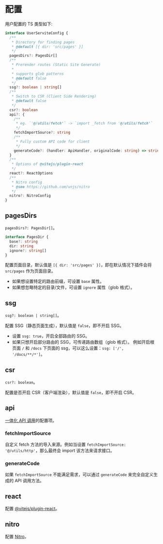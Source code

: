 # 配置

用户配置的 TS 类型如下:

```ts
interface UserServiteConfig {
  /**
   * Directory for finding pages
   * @default [{ dir: 'src/pages' }]
   */
  pagesDirs?: PagesDir[]
  /**
   * Prerender routes (Static Site Generate)
   *
   * supports glob patterns
   * @default false
   */
  ssg?: boolean | string[]
  /**
   * Switch to CSR (Client Side Rendering)
   * @default false
   */
  csr?: boolean
  api?: {
    /**
     * eg. `'@/utils/fetch'` -> `import _fetch from '@/utils/fetch'`
     */
    fetchImportSource?: string
    /**
     * Fully custom API code for client
     */
    generateCode?: (handler: ApiHandler, originalCode: string) => string
  }
  /**
   * Options of @vitejs/plugin-react
   */
  react?: ReactOptions
  /**
   * Nitro config
   * @see https://github.com/unjs/nitro
   */
  nitro?: NitroConfig
}
```

## pagesDirs

`pagesDirs?: PagesDir[]`。

```ts
interface PagesDir {
  base?: string
  dir: string
  ignore?: string[]
}
```

配置页面目录，默认值是 `[{ dir: 'src/pages' }]`，即在默认情况下插件会将 `src/pages` 作为页面目录。

- 如果想设置特定的路由前缀，可设置 `base` 属性。
- 如果想忽略特定的目录/文件，可设置 `ignore` 属性（glob 格式）。

## ssg

`ssg?: boolean | string[]`。

配置 SSG（静态页面生成），默认值是 `false`，即不开启 SSG。

- 设置 `ssg: true`，开启全部路由的 SSG。
- 如果只想开启部分路由的 SSG，可传递路由数组（glob 格式）。
  例如开启根页面 `/` 和 `/docs` 下页面的 ssg，可以这么设置：`ssg: ['/', '/docs/**/*']`。

## csr

`csr?: boolean`。

配置是否开启 CSR（客户端渲染），默认值是 `false`，即不开启 CSR。

## api

[一体化 API 调用](/zh/guide/integrate-api-call)的配置项。

### fetchImportSource

自定义 fetch 方法的导入来源。例如当设置 `fetchImportSource: '@/utils/http'`，那么最终会 import 该方法来请求接口。

### generateCode

如果 `fetchImportSource` 不能满足需求，可以通过 `generateCode` 来完全自定义生成的 API 调用方法。

## react

配置 [@vitejs/plugin-react](https://github.com/vitejs/vite-plugin-react)。

## nitro

配置 [Nitro](https://github.com/unjs/nitro)。
